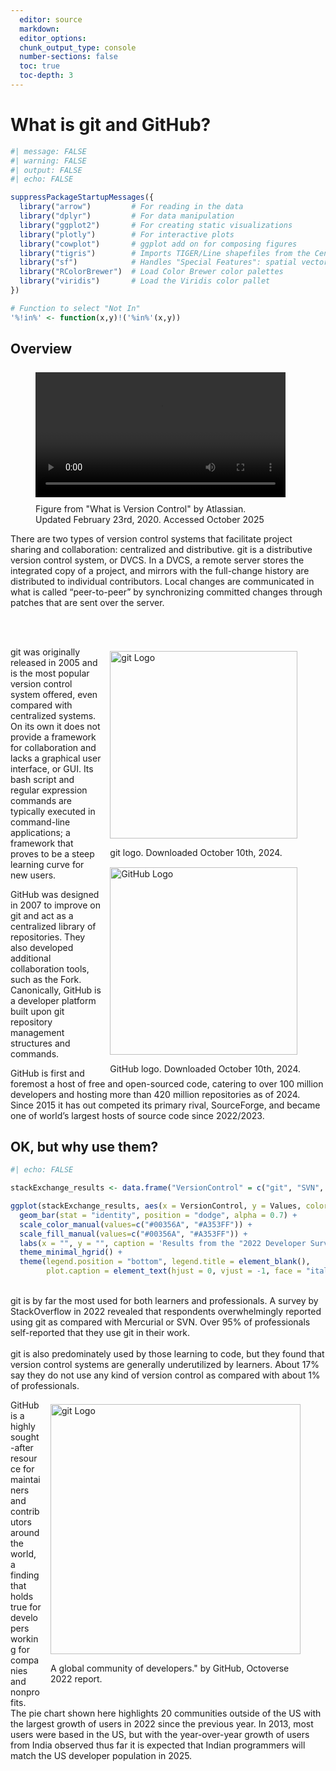 ```yaml
---
  editor: source
  markdown: 
  editor_options: 
  chunk_output_type: console
  number-sections: false
  toc: true
  toc-depth: 3
---
```


# What is git and GitHub? {.unnumbered}

```r
#| message: FALSE
#| warning: FALSE
#| output: FALSE
#| echo: FALSE

suppressPackageStartupMessages({
  library("arrow")         # For reading in the data
  library("dplyr")         # For data manipulation
  library("ggplot2")       # For creating static visualizations
  library("plotly")        # For interactive plots
  library("cowplot")       # ggplot add on for composing figures
  library("tigris")        # Imports TIGER/Line shapefiles from the Census Bureau
  library("sf")            # Handles "Special Features": spatial vector data
  library("RColorBrewer")  # Load Color Brewer color palettes
  library("viridis")       # Load the Viridis color pallet
})

# Function to select "Not In"
'%!in%' <- function(x,y)!('%in%'(x,y))


```

## Overview

```{=html}
<figure style="float: left; position: relative; padding-right: 30px; margin-top: 0.5em; margin-bottom: 1em;">
  <video loop="true" autoplay="true" controls="false" style="padding-bottom: 10px;" width="400">
  <source src="Images/Distributive%20Version%20Control_Atlasian.mp4" type="video/mp4">
  </video>
  
  <figcaption style="text-align: left;">
    Figure from "What is Version Control" by Atlassian.<br>Updated February 23rd, 2020. Accessed October 2025
  </figcaption>
</figure>
```

There are two types of version control systems that facilitate project sharing and collaboration: centralized and distributive. git is a distributive version control system, or DVCS. In a DVCS, a remote server stores the integrated copy of a project, and mirrors with the full-change history are distributed to individual contributors. Local changes are communicated in what is called “peer-to-peer” by synchronizing committed changes through patches that are sent over the server.

\
\

```{=html}
<figure style="float: right; position: relative; margin-left: 1em; margin-top: 0.5em; margin-bottom: 0.5em;">
  <img src="Images/Git Logo 2Color_downloaded 10.16.2024.png" alt="git Logo" style="margin-bottom: 1em;" width="300">

  <figcaption style="text-align: left; padding-bottom: 15px">
    git logo. Downloaded October 10th, 2024.
  </figcaption>
  
    <img src="Images/GitHub Logo_downloaded 10.16.2024.png" alt="GitHub Logo" style="margin-bottom: 1em;" width="300">

  <figcaption style="text-align: left;">
    GitHub logo. Downloaded October 10th, 2024.
  </figcaption>
</figure>
```

git was originally released in 2005 and is the most popular version control system offered, even compared with centralized systems. On its own it does not provide a framework for collaboration and lacks a graphical user interface, or GUI. Its bash script and regular expression commands are typically executed in command-line applications; a framework that proves to be a steep learning curve for new users.

GitHub was designed in 2007 to improve on git and act as a centralized library of repositories. They also developed additional collaboration tools, such as the Fork. Canonically, GitHub is a developer platform built upon git repository management structures and commands.

GitHub is first and foremost a host of free and open-sourced code, catering to over 100 million developers and hosting more than 420 million repositories as of 2024. Since 2015 it has out competed its primary rival, SourceForge, and became one of world’s largest hosts of source code since 2022/2023.

## OK, but why use them?

::: {layout="[[7,5]]"}
```r
#| echo: FALSE

stackExchange_results <- data.frame("VersionControl" = c("git", "SVN", "Mercurial", "I don't use one"), "Values" = c(96.95, 5.96, 1.22, 1.38, 81.87, 1.41, 0.45, 17.18), "User" = c(rep("Professional (n = 53,374)", 4), rep("Learner (n = 6,157)", 4)))

ggplot(stackExchange_results, aes(x = VersionControl, y = Values, color = User, fill = User)) +
  geom_bar(stat = "identity", position = "dodge", alpha = 0.7) +
  scale_color_manual(values=c("#00356A", "#A353FF")) +
  scale_fill_manual(values=c("#00356A", "#A353FF")) +
  labs(x = "", y = "", caption = 'Results from the "2022 Developer Survey" by StackOverflow. Published 2022.') +
  theme_minimal_hgrid() +
  theme(legend.position = "bottom", legend.title = element_blank(),
        plot.caption = element_text(hjust = 0, vjust = -1, face = "italic"))

```

\
git is by far the most used for both learners and professionals. A survey by StackOverflow in 2022 revealed that respondents overwhelmingly reported using git as compared with Mercurial or SVN. Over 95% of professionals self-reported that they use git in their work. <br><br>git is also predominately used by those learning to code, but they found that version control systems are generally underutilized by learners. About 17% say they do not use any kind of version control as compared with about 1% of professionals.
:::


```{=html}
<figure style="float: right; position: relative; margin-left: 1em; margin-top: 0.5em; margin-bottom: 0.5em;">
  <img src="Images/Globalized community_GitHub.png" alt="git Logo" style="margin-bottom: 1em;" width="400">

  <figcaption style="text-align: left; padding-bottom: 15px">
    A global community of developers." by GitHub, Octoverse <br>2022 report.
  </figcaption>
</figure>
```

GitHub is a highly sought-after resource for maintainers and contributors around the world, a finding that holds true for developers working for companies and nonprofits. The pie chart shown here highlights 20 communities outside of the US with the largest growth of users in 2022 since the previous year. In 2013, most users were based in the US, but with the year-over-year growth of users from India observed thus far it is expected that Indian programmers will match the US developer population in 2025.
